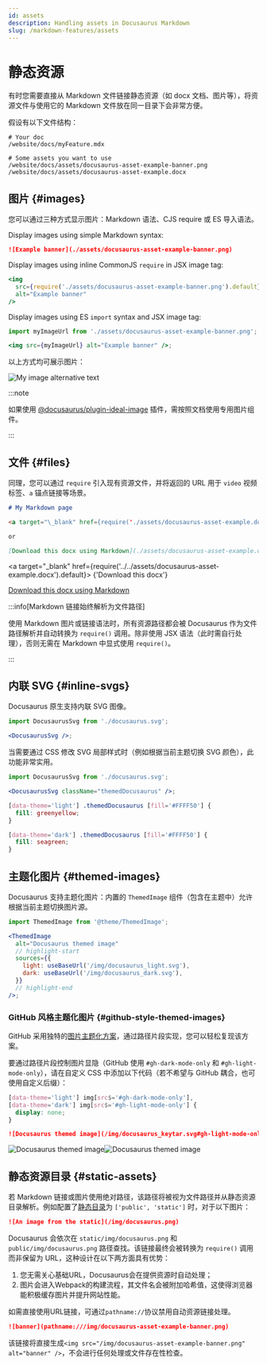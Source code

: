 ```yaml
---
id: assets
description: Handling assets in Docusaurus Markdown
slug: /markdown-features/assets
---
```


# 静态资源


有时您需要直接从 Markdown 文件链接静态资源（如 docx 文档、图片等），将资源文件与使用它的 Markdown 文件放在同一目录下会非常方便。

假设有以下文件结构：

```
# Your doc
/website/docs/myFeature.mdx

# Some assets you want to use
/website/docs/assets/docusaurus-asset-example-banner.png
/website/docs/assets/docusaurus-asset-example.docx
```

## 图片 {#images}

您可以通过三种方式显示图片：Markdown 语法、CJS require 或 ES 导入语法。

<Tabs>
<TabItem value="Markdown syntax">

Display images using simple Markdown syntax:

```md
![Example banner](./assets/docusaurus-asset-example-banner.png)
```

</TabItem>
<TabItem value="CommonJS require">

Display images using inline CommonJS `require` in JSX image tag:

```jsx
<img
  src={require('./assets/docusaurus-asset-example-banner.png').default}
  alt="Example banner"
/>
```

</TabItem>
<TabItem value="Import statement">

Display images using ES `import` syntax and JSX image tag:

```jsx
import myImageUrl from './assets/docusaurus-asset-example-banner.png';

<img src={myImageUrl} alt="Example banner" />;
```

</TabItem>
</Tabs>

以上方式均可展示图片：

<BrowserWindow>

![My image alternative text](../../assets/docusaurus-asset-example-banner.png)

</BrowserWindow>

:::note

如果使用 [@docusaurus/plugin-ideal-image](../../api/plugins/plugin-ideal-image.mdx) 插件，需按照文档使用专用图片组件。

:::

## 文件 {#files}

同理，您可以通过 `require` 引入现有资源文件，并将返回的 URL 用于 `video` 视频标签、`a` 锚点链接等场景。

```md
# My Markdown page

<a target="\_blank" href={require('./assets/docusaurus-asset-example.docx').default}> Download this docx </a>

or

[Download this docx using Markdown](./assets/docusaurus-asset-example.docx)
```

<BrowserWindow>

<a
  target="_blank"
  href={require('../../assets/docusaurus-asset-example.docx').default}>
  {'Download this docx'}
</a>

[Download this docx using Markdown](../../assets/docusaurus-asset-example.docx)

</BrowserWindow>

:::info[Markdown 链接始终解析为文件路径]

使用 Markdown 图片或链接语法时，所有资源路径都会被 Docusaurus 作为文件路径解析并自动转换为 `require()` 调用。除非使用 JSX 语法（此时需自行处理），否则无需在 Markdown 中显式使用 `require()`。

:::

## 内联 SVG {#inline-svgs}

Docusaurus 原生支持内联 SVG 图像。

```jsx
import DocusaurusSvg from './docusaurus.svg';

<DocusaurusSvg />;
```

<BrowserWindow>


<DocusaurusSvg />

</BrowserWindow>

当需要通过 CSS 修改 SVG 局部样式时（例如根据当前主题切换 SVG 颜色），此功能非常实用。

```jsx
import DocusaurusSvg from './docusaurus.svg';

<DocusaurusSvg className="themedDocusaurus" />;
```

```css
[data-theme='light'] .themedDocusaurus [fill='#FFFF50'] {
  fill: greenyellow;
}

[data-theme='dark'] .themedDocusaurus [fill='#FFFF50'] {
  fill: seagreen;
}
```

<BrowserWindow>
  <DocusaurusSvg className="themedDocusaurus" />
</BrowserWindow>

## 主题化图片 {#themed-images}

Docusaurus 支持主题化图片：内置的 `ThemedImage` 组件（包含在主题中）允许根据当前主题切换图片源。

```jsx
import ThemedImage from '@theme/ThemedImage';

<ThemedImage
  alt="Docusaurus themed image"
  // highlight-start
  sources={{
    light: useBaseUrl('/img/docusaurus_light.svg'),
    dark: useBaseUrl('/img/docusaurus_dark.svg'),
  }}
  // highlight-end
/>;
```


<BrowserWindow>
<ThemedImage
  alt="Docusaurus themed image"
  sources={{
    light: useBaseUrl('/img/docusaurus_keytar.svg'),
    dark: useBaseUrl('/img/docusaurus_speed.svg'),
  }}
/>
</BrowserWindow>

### GitHub 风格主题化图片 {#github-style-themed-images}

GitHub 采用独特的[图片主题化方案](https://github.blog/changelog/2021-11-24-specify-theme-context-for-images-in-markdown/)，通过路径片段实现，您可以轻松复现该方案。

要通过路径片段控制图片显隐（GitHub 使用 `#gh-dark-mode-only` 和 `#gh-light-mode-only`），请在自定义 CSS 中添加以下代码（若不希望与 GitHub 耦合，也可使用自定义后缀）：

```css title="src/css/custom.css"
[data-theme='light'] img[src$='#gh-dark-mode-only'],
[data-theme='dark'] img[src$='#gh-light-mode-only'] {
  display: none;
}
```

```md
![Docusaurus themed image](/img/docusaurus_keytar.svg#gh-light-mode-only)![Docusaurus themed image](/img/docusaurus_speed.svg#gh-dark-mode-only)
```

<BrowserWindow>

![Docusaurus themed image](/img/docusaurus_keytar.svg#gh-light-mode-only)![Docusaurus themed image](/img/docusaurus_speed.svg#gh-dark-mode-only)

</BrowserWindow>

## 静态资源目录 {#static-assets}

若 Markdown 链接或图片使用绝对路径，该路径将被视为文件路径并从静态资源目录解析。例如配置了[静态目录](../../static-assets.mdx)为 `['public', 'static']` 时，对于以下图片：

```md title="my-doc.md"
![An image from the static](/img/docusaurus.png)
```

Docusaurus 会依次在 `static/img/docusaurus.png` 和 `public/img/docusaurus.png` 路径查找。该链接最终会被转换为 `require()` 调用而非保留为 URL，这种设计在以下两方面具有优势：

1. 您无需关心基础URL，Docusaurus会在提供资源时自动处理；
2. 图片会进入Webpack的构建流程，其文件名会被附加哈希值，这使得浏览器能积极缓存图片并提升网站性能。

如需直接使用URL链接，可通过`pathname://`协议禁用自动资源链接处理。

```md
![banner](pathname:///img/docusaurus-asset-example-banner.png)
```

该链接将直接生成`<img src="/img/docusaurus-asset-example-banner.png" alt="banner" />`，不会进行任何处理或文件存在性检查。